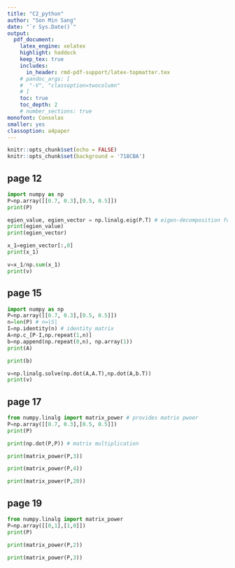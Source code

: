 ```yaml
---
title: "C2_python"  
author: "Son Min Sang"  
date: "`r Sys.Date()`"  
output:   
  pdf_document:  
    latex_engine: xelatex
    highlight: haddock  
    keep_tex: true  
    includes:
      in_header: rmd-pdf-support/latex-topmatter.tex
    # pandoc_args: [
    #  "-V", "classoption=twocolumn"
    # ]
    toc: true   
    toc_depth: 2  
    # number_sections: true  
monofont: Consolas
smaller: yes
classoption: a4paper
---
```


```r
knitr::opts_chunk$set(echo = FALSE)
knitr::opts_chunk$set(background = '718CBA')


```


\newpage
## page 12

```python
import numpy as np
P=np.array([[0.7, 0.3],[0.5, 0.5]])
print(P)
```

```python
egien_value, egien_vector = np.linalg.eig(P.T) # eigen-decomposition for P^t 
print(egien_value)
print(egien_vector)
```


```python
x_1=egien_vector[:,0]
print(x_1)
```

```python
v=x_1/np.sum(x_1)
print(v)
```

\newpage

## page 15

```python
import numpy as np
P=np.array([[0.7, 0.3],[0.5, 0.5]])
n=len(P) # n=|S|
I=np.identity(n) # identity matrix 
A=np.c_[P-I,np.repeat(1,n)]
b=np.append(np.repeat(0,n), np.array(1))
print(A)
```


```python
print(b)
```


```python
v=np.linalg.solve(np.dot(A,A.T),np.dot(A,b.T))
print(v)
```



## page 17

```python
from numpy.linalg import matrix_power # provides matrix pwoer
P=np.array([[0.7, 0.3],[0.5, 0.5]])
print(P)
```


```python
print(np.dot(P,P)) # matrix multiplication
```


```python
print(matrix_power(P,3))
```


```python
print(matrix_power(P,4))
```


```python
print(matrix_power(P,20))
```


## page 19


```python
from numpy.linalg import matrix_power
P=np.array([[0,1],[1,0]])
print(P)
```


```python
print(matrix_power(P,2))
```



```python
print(matrix_power(P,3))
```




